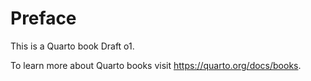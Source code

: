 # Preface {.unnumbered}

This is a Quarto book Draft o1.

To learn more about Quarto books visit <https://quarto.org/docs/books>.
